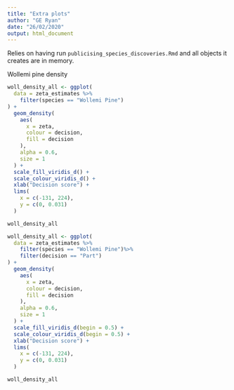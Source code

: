 ---
title: "Extra plots"
author: "GE Ryan"
date: "26/02/2020"
output: html_document
---

Relies on having run `publicising_species_discoveries.Rmd` and all objects it creates are in memory.

Wollemi pine density
```{r}
woll_density_all <- ggplot(
  data = zeta_estimates %>%
    filter(species == "Wollemi Pine")
) +
  geom_density(
    aes(
      x = zeta,
      colour = decision,
      fill = decision
    ),
    alpha = 0.6,
    size = 1
  ) +
  scale_fill_viridis_d() +
  scale_colour_viridis_d() +
  xlab("Decision score") +
  lims(
    x = c(-131, 224),
    y = c(0, 0.031)
  )

woll_density_all
```

```{r}
woll_density_all <- ggplot(
  data = zeta_estimates %>%
    filter(species == "Wollemi Pine")%>%
    filter(decision == "Part")
) +
  geom_density(
    aes(
      x = zeta,
      colour = decision,
      fill = decision
    ),
    alpha = 0.6,
    size = 1
  ) +
  scale_fill_viridis_d(begin = 0.5) +
  scale_colour_viridis_d(begin = 0.5) +
  xlab("Decision score") +
  lims(
    x = c(-131, 224),
    y = c(0, 0.031)
  )

woll_density_all
```

